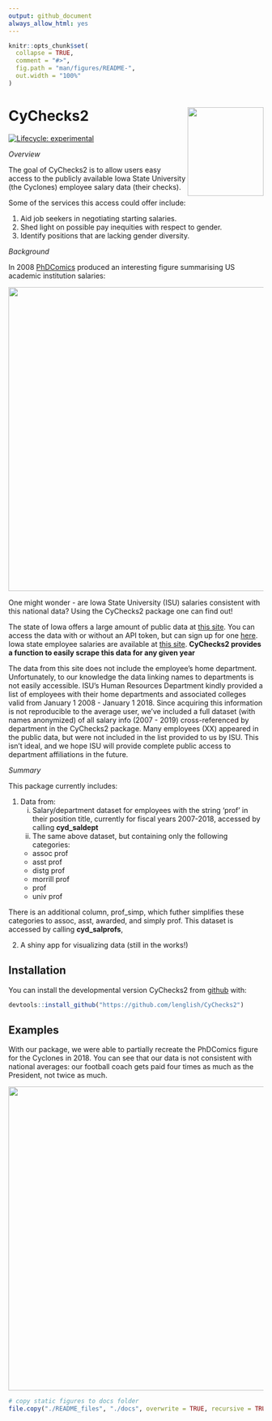 ```yaml
---
output: github_document
always_allow_html: yes
---
```


<!-- README.md is generated from README.Rmd. Please edit that file -->

```r
knitr::opts_chunk$set(
  collapse = TRUE,
  comment = "#>",
  fig.path = "man/figures/README-",
  out.width = "100%"
)
```
# CyChecks2 <img align="right" width="150" height="175" src="README_files/static-figures/hexsticker.png">

<!-- badges: start -->
[![Lifecycle: experimental](https://img.shields.io/badge/lifecycle-experimental-orange.svg)](https://www.tidyverse.org/lifecycle/#experimental)
<!-- badges: end -->

*Overview*

The goal of CyChecks2 is to allow users easy access to the publicly available Iowa State University (the Cyclones) employee salary data (their checks). 

Some of the services this access could offer include:

1. Aid job seekers in negotiating starting salaries.
2. Shed light on possible pay inequities with respect to gender.
3. Identify positions that are lacking gender diversity.

*Background*

In 2008 [PhDComics](http://phdcomics.com/comics/archive.php?comicid=1086) produced an interesting figure summarising US academic institution salaries:

<img align="center" width="600" src="README_files/static-figures/phdcomics.gif">

One might wonder - are Iowa State University (ISU) salaries consistent with this national data? Using the CyChecks2 package one can find out!

The state of Iowa offers a large amount of public data at [this site](https://data.iowa.gov/). You can access the data with or without an API token, but can sign up for one [here](https://dev.socrata.com/foundry/data.iowa.gov/s3p7-wy6w). 
Iowa state employee salaries are available at [this site](https://data.iowa.gov/State-Finances/State-of-Iowa-Salary-Book/s3p7-wy6w). **CyChecks2 provides a function to easily scrape this data for any given year** 

The data from this site does not include the employee's home department. Unfortunately, to our knowledge the data linking names to departments is not easily accessible. ISU's Human Resources Department kindly provided a list of employees with their home departments and associated colleges valid from January 1 2008 - January 1 2018. Since acquiring this information is not reproducible to the average user, we've included a full dataset (with names anonymized) of all salary info (2007 - 2019) cross-referenced by department in the CyChecks2 package. Many employees (XX) appeared in the public data, but were not included in the list provided to us by ISU. This isn't ideal, and we hope ISU will provide complete public access to department affiliations in the future. 

*Summary*

This package currently includes:

1. Data from:
    (i) Salary/department dataset for employees with the string 'prof' in their position title, currently for fiscal years 2007-2018, accessed by calling **cyd_saldept**
    (ii) The same above dataset, but containing only the following categories:
    - assoc prof
    - asst prof
    - distg prof
    - morrill prof
    - prof
    - univ prof

  There is an additional column, prof_simp, which futher simplifies these categories to assoc, asst, awarded, and simply prof. This dataset is accessed by calling **cyd_salprofs**,
    
2. A shiny app for visualizing data (still in the works!)

## Installation

You can install the developmental version CyChecks2 from [github](https://CRAN.R-project.org) with:

``` r
devtools::install_github("https://github.com/lenglish/CyChecks2")
```

## Examples


With our package, we were able to partially recreate the PhDComics figure for the Cyclones in 2018. You can see that our data is not consistent with national averages: our football coach gets paid four times as much as the President, not twice as much. 

<img align="center" width="600" src="README_files/static-figures/CyChecks-comic.png">



```r
# copy static figures to docs folder
file.copy("./README_files", "./docs", overwrite = TRUE, recursive = TRUE)
```
